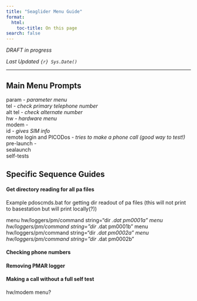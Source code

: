 ```yaml
---
title: "Seaglider Menu Guide"
format:
  html:
    toc-title: On this page
search: false
---
```


*DRAFT in progress*

*Last Updated `{r} Sys.Date()`*

---

## Main Menu Prompts

param - *parameter menu*  
	tel - *check primary telephone number*  
	alt tel - *check alternate number*  
hw - *hardware menu*  
	modem -  
		id - *gives SIM info*  
		remote login and PICODos - *tries to make a phone call (good way to test!)*  
pre-launch -  
	sealaunch  
	self-tests  


## Specific Sequence Guides

#### Get directory reading for all pa files

Example pdoscmds.bat for getting dir readout of pa files (this will not print to basestation but will print locally(?))

menu hw/loggers/pm/command string="dir *.dat pm0001a"
menu hw/loggers/pm/command string="dir *.dat pm0001b"
menu hw/loggers/pm/command string="dir *.dat pm0002a"
menu hw/loggers/pm/command string="dir *.dat pm0002b"


#### Checking phone numbers


#### Removing PMAR logger


#### Making a call without a full self test

hw/modem menu? 




